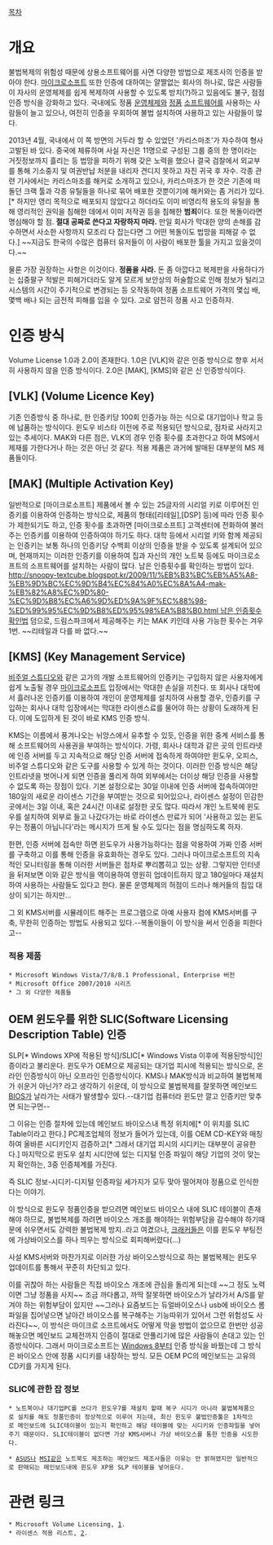 [[목차]]
= 개요 =
불법복제의 위험성 때문에 상용소프트웨어를 사면 다양한 방법으로 제조사의 인증을 받아야 한다. [[마이크로소프트]] 또한 인증에 대하여는 얄짤없는 회사의 하나로, 많은 사람들이 자사의 운영체제를 쉽게 복제하여 사용할 수 있도록 방치(?)하고 있음에도 불구, 점점 인증 방식을 강화하고 있다. 국내에도 정품 [[운영체제]]와 [[정품]] [[소프트웨어]]를 사용하는 사람들이 늘고 있으나, 여전히 인증을 우회하여 불법 설치하여 사용하고 있는 사람들이 많다.

2013년 4월, 국내에서 이 쪽 방면의 거두라 할 수 있었던 '카리스마조'가 자수하여 형사 고발된 바 있다. 중국에 체류하며 사실 자신은 11명으로 구성된 그룹 중의 한 명이라는 거짓정보까지 흘리는 등 법망을 피하기 위해 갖은 노력을 했으나 결국 검찰에서 외교부를 통해 기소중지 및 여권반납 처분을 내리자 견디지 못하고 자진 귀국 후 자수. 각종 관련 기사에서는 카리스마조를 해커로 소개하고 있으나, 카리스마조가 한 것은 기존에 떠돌던 크랙 툴과 각종 유틸들을 하나로 묶어 배포한 것뿐이기에 해커와는 좀 거리가 있다.[* 하지만 영리 목적으로 배포되지 않았다고 하더라도 이미 비영리적 용도의 유틸을 통해 영리적인 권익을 침해한 데에서 이미 저작권 등을 침해한 '''범죄'''이다. 또한 복돌이라면 명심해야 할 점. '''절대 공짜로 쓴다고 자랑하지 마라.''' 만일 회사가 막대한 양의 손해를 감수하면서 사소한 사항까지 모조리 다 잡는다면 그 어떤 복돌이도 법망을 피해갈 수 없다.] ~~지금도 한국의 수많은 컴퓨터 유저들이 이 사람이 배포한 툴을 가지고 있을것이다.~~

물론 가장 권장하는 사항은 이것이다. '''정품을 사라.''' 돈 좀 아깝다고 복제판을 사용하다가는 십중팔구 적발은 피해가더라도 알게 모르게 보안상의 허술함으로 인해 정보가 털리고 시스템의 시간이 주기적으로 변경되는 등 오작동하여 정품 소프트웨어 가격의 몇십 배, 몇백 배나 되는 금전적 피해를 입을 수 있다. 고로 얌전히 정품 사고 인증하자.
= 인증 방식 =
Volume License 1.0과 2.0이 존재한다. 1.0은 [VLK]와 같은 인증 방식으로 향후 서서히 사용하지 않을 인증 방식이다. 2.0은 [MAK], [KMS]와 같은 신 인증방식이다.

== [VLK] (Volume Licence Key) ==
기존 인증방식 중 하나로, 한 인증키당 100회 인증가능 하는 식으로 대기업이나 학교 등에 납품하는 방식이다. 윈도우 비스타 이전에 주로 적용되던 방식으로, 점차로 사라지고 있는 추세이다. MAK와 다른 점은, VLK의 경우 인증 횟수를 초과한다고 하여 MS에서 제재를 가한다거나 하는 것은 아닌 것 같다. 적용 제품은 과거에 발매된 대부분의 MS 제품들이다.

== [MAK] (Multiple Activation Key) ==
일반적으로 [마이크로소프트] 제품에서 볼 수 있는 25글자의 시리얼 키로 이루어진 인증키를 이용하여 인증하는 방식으로, 제품의 형태([리테일],[DSP] 등)에 따라 인증 횟수가 제한되기도 하고, 인증 횟수를 초과하면 [마이크로소프트] 고객센터에 전화하여 불러주는 인증키를 이용하여 인증하여야 하기도 하다. 대학 등에서 시리얼 키와 함께 제공되는 인증키는 보통 하나의 인증키당 수백회 이상의 인증을 받을 수 있도록 설계되어 있으며, 현재까지는 이러한 인증키를 이용하여 집과 자신의 개인 노트북 등에도 마이크로소프트의 소프트웨어를 설치하는 사람이 많다. 남은 인증횟수를 확인하는 방법이 있다. [[http://snoopy-textcube.blogspot.kr/2009/11/%EB%B3%BC%EB%A5%A8-%EB%9D%BC%EC%9D%B4%EC%84%A0%EC%8A%A4-mak-%EB%82%A8%EC%9D%80-%EC%9D%B8%EC%A6%9D%ED%9A%9F%EC%88%98-%ED%99%95%EC%9D%B8%ED%95%98%EA%B8%B0.html 남은 인증횟수 확인법]]
덤으로, 드림스파크에서 제공해주는 키는 MAK 키인데 사용 가능한 횟수는 겨우 1번. ~~리테일과 다를 바 없다.~~

== [KMS] (Key Management Service) ==
[[비주얼 스튜디오]]와 같은 고가의 개발 소프트웨어의 인증키는 구입하지 않은 사용자에게 쉽게 노출될 경우 [[마이크로소프트]] 입장에서는 막대한 손실을 끼친다. 또 회사나 대학에서 흘러나온 인증키를 이용하여 개인이 운영체제를 설치하여 사용할 경우, 인증키를 구입하는 회사나 대학 입장에서는 막대한 라이센스료를 물어야 하는 상황이 도래하게 된다. 이에 도입하게 된 것이 바로 KMS 인증 방식.

KMS는 이름에서 풍겨나오는 뉘앙스에서 유추할 수 있듯, 인증을 위한 중계 서비스를 통해 소프트웨어의 사용권을 부여하는 방식이다. 가령, 회사나 대학과 같은 곳의 인트라넷에 인증 서버를 두고 지속적으로 해당 인증 서버에 접속하게 하여야만 윈도우, 오피스, 비주얼 스튜디오와 같은 도구를 사용할 수 있게 하는 것이다. 이러한 인증 방식은 해당 인트라넷을 벗어나게 되면 인증을 풀리게 하여 외부에서는 더이상 해당 인증을 사용할 수 없도록 하는 장점이 있다. 기본 설정으로는 30일 이내에 인증 서버에 접속하여야만 180일의 새로운 라이센스 기간을 부여받는 것으로 되어있으나, 라이센스 설정이 민감한 곳에서는 3일 이내, 혹은 24시간 이내로 설정한 곳도 많다. 따라서 개인 노트북에 윈도우를 설치하여 외부로 들고 나갔다가는 바로 라이센스 만료가 되어 '사용하고 있는 윈도우는 정품이 아닙니다'라는 메시지가 뜨게 될 수도 있다는 점을 명심하도록 하자.

한편, 인증 서버에 접속만 하면 윈도우가 사용가능하다는 점을 악용하여 가짜 인증 서버를 구축하고 이를 통해 인증을 유효화하는 경우도 있다. 그러나 마이크로소프트의 지속적인 모니터링을 통해 이러한 서버들은 점차로 뿌리뽑히고 있는 상황. 그렇지만 인터넷을 뒤져보면 이와 같은 방식을 역이용하여 영원히 업데이트하지 않고 180일마다 재설치하여 사용하는 사람들도 있다고 한다. 물론 운영체제의 허점이 드러나 해커들의 침입 대상이 되기는 하지만...

그 외 KMS서버를 시뮬레이트 해주는 프로그램으로 아예 사용자 컴에 KMS서버를 구축, 무한히 인증하는 방법도 사용되고 있다.--복돌이들이 이 방식을 써서 인증을 피한다고--

=== 적용 제품 ===
 * Microsoft Windows Vista/7/8/8.1 Professional, Enterprise 버전
 * Microsoft Office 2007/2010 시리즈
 * 그 외 다양한 제품들

== OEM 윈도우를 위한 SLIC(Software Licensing Description Table) 인증 ==
SLP[* Windows XP에 적용된 방식]/SLIC[* Windows Vista 이후에 적용된방식]인증이라고 불리운다. 윈도우가 OEM으로 제공되는 대기업 피시에 적용되는 방식으로, 온라인 인증방식이 아닌 오프라인 인증방식이다. KMS나 MAK방식과 비교하여 불법복제가 쉬운거 아닌가? 라고 생각하기 쉬운데, 이 방식으로 불법복제를 잘못하면 메인보드 [[BIOS]]가 날라가는 사태가 발생할수 있다.--대기업 컴퓨터라 윈도만 깔고 인증키만 맞추면 되는구먼--

그 이유는 인증 절차에 있는데 메인보드 바이오스내 특정 위치에[* 이 위치를 SLIC Table이라고 한다.] PC제조업체의 정보가 들어가 있는데, 이를 OEM CD-KEY와 매칭하여 올바른 시디키인지 검증하고[* 그래서 대기업 피시의 시디키는 대부분이 공유한다.] 마지막으로 윈도우 설치 시디안에 있는 디지털 인증 파일이 해당 기업의 것이 맞는지 확인하는, 3중 인증체계를 가진다.

즉 SLIC 정보-시디키-디지털 인증파일 세가지가 모두 맞아 떨어져야 정품으로 인식한다는 이야기.

이 방식으로 윈도우 정품인증을 받으려면 메인보드 바이오스 내에 SLIC 테이블이 존재해야 하므로, 불법복제를 하려면 바이오스 개조를 해야하는 위험부담을 감수해야 하기때문에 쉬우면서도 강력한 불법복제 방지..라고 여겼으나, [[크래커]]들은 이를 윈도우 부팅전에 가상바이오스를 하나 띄우는 방식으로 회피해버렸다(...)

사설 KMS서버와 마찬가지로 이러한 가상 바이오스방식으로 하는 불법복제는 윈도우 업데이트를 통해서 꾸준히 차단되고 있다.

이를 귀찮아 하는 사람들은 직접 바이오스 개조에 관심을 돌리게 되는데 ~~그 정도 노력이면 그냥 정품을 사지~~ 조금 까다롭고, 까딱 잘못하면 바이오스가 날라가서 A/S를 맡겨야 하는 위험부담이 있지만 ~~그러나 요즘보드는 듀얼바이오스나 usb에 바이오스 롬파일을 집어넣으면 날아간 바이오스를 복구해주는 기능따위가 있어서 그런 위험성도 사라진다~~, 이 방식은 마이크로 소프트에서도 어떻게 막을 방법이 없으므로 한번만 성공해놓으면 메인보드 교체전까지 인증이 절대로 안풀리기에 많은 사람들이 손대고 있는 인증방식이다.
그래서 마이크로소프트는 [[Windows 8]]부터 인증 방식을 바꿨는데 그 방식은 바이오스 안에 정품 시디키를 내장하는 방식. 모든 OEM PC의 메인보드는 고유의 CD키를 가지게 된다.

=== SLIC에 관한 잡 정보 ===

 * 노트북이나 대기업PC를 쓰다가 윈도우7를 재설치 할때 복구 시디가 아니라 불법복제품으로 설치를 해도 정품인증이 정상적으로 이루어 지는데, 최신 윈도우 불법인증툴은 1차적으로 메인보드에 SLIC테이블이 있는지 확인하고 해당 테이블에 맞는 시디키와 인증파일을 넣어주기 때문이다. SLIC테이블이 없다면 가상 KMS서버나 가상 바이오스를 통한 인증을 시도한다.

 * [[ASUS]]나 [[MSI]]같은 노트북도 제조하는 메인보드 제조사들은 이유는 안 밝혀였지만 일반적으로 판매되는 메인보드내에 윈도우 XP용 SLP 테이블을 넣어둔다.

= 관련 링크 =
 * Microsoft Volume Licensing, [http://www.microsoft.com/licensing/existing-customers/product-activation.aspx].
 * 라이센스 적용 리스트, [http://www.microsoft.com/licensing/about-licensing/product-licensing.aspx#tab=2].
